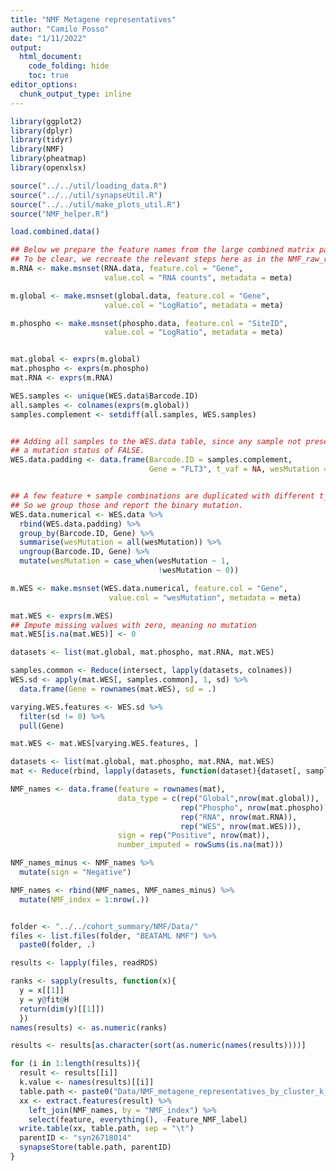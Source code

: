 ```yaml
---
title: "NMF Metagene representatives"
author: "Camilo Posso"
date: "1/11/2022"
output: 
  html_document:
    code_folding: hide
    toc: true
editor_options: 
  chunk_output_type: inline
---
```


```r
library(ggplot2)
library(dplyr)
library(tidyr)
library(NMF)
library(pheatmap)
library(openxlsx)

source("../../util/loading_data.R")
source("../../util/synapseUtil.R")
source("../../util/make_plots_util.R")
source("NMF_helper.R")

load.combined.data()

## Below we prepare the feature names from the large combined matrix passed to NMF.
## To be clear, we recreate the relevant steps here as in the NMF_raw_reults.R script.
m.RNA <- make.msnset(RNA.data, feature.col = "Gene", 
                     value.col = "RNA counts", metadata = meta)

m.global <- make.msnset(global.data, feature.col = "Gene", 
                     value.col = "LogRatio", metadata = meta)

m.phospho <- make.msnset(phospho.data, feature.col = "SiteID", 
                     value.col = "LogRatio", metadata = meta)


mat.global <- exprs(m.global)
mat.phospho <- exprs(m.phospho)
mat.RNA <- exprs(m.RNA)

WES.samples <- unique(WES.data$Barcode.ID)
all.samples <- colnames(exprs(m.global))
samples.complement <- setdiff(all.samples, WES.samples)


## Adding all samples to the WES.data table, since any sample not present indicates
## a mutation status of FALSE.
WES.data.padding <- data.frame(Barcode.ID = samples.complement, 
                               Gene = "FLT3", t_vaf = NA, wesMutation = FALSE)


## A few feature + sample combinations are duplicated with different t_vaf, but of course wesMutation = TRUE.
## So we group those and report the binary mutation.
WES.data.numerical <- WES.data %>%
  rbind(WES.data.padding) %>%
  group_by(Barcode.ID, Gene) %>%
  summarise(wesMutation = all(wesMutation)) %>%
  ungroup(Barcode.ID, Gene) %>%
  mutate(wesMutation = case_when(wesMutation ~ 1,
                                 !wesMutation ~ 0))

m.WES <- make.msnset(WES.data.numerical, feature.col = "Gene", 
                      value.col = "wesMutation", metadata = meta)

mat.WES <- exprs(m.WES)
## Impute missing values with zero, meaning no mutation
mat.WES[is.na(mat.WES)] <- 0

datasets <- list(mat.global, mat.phospho, mat.RNA, mat.WES)

samples.common <- Reduce(intersect, lapply(datasets, colnames))
WES.sd <- apply(mat.WES[, samples.common], 1, sd) %>%
  data.frame(Gene = rownames(mat.WES), sd = .)

varying.WES.features <- WES.sd %>%
  filter(sd != 0) %>%
  pull(Gene)

mat.WES <- mat.WES[varying.WES.features, ]

datasets <- list(mat.global, mat.phospho, mat.RNA, mat.WES)
mat <- Reduce(rbind, lapply(datasets, function(dataset){dataset[, samples.common]}))

NMF_names <- data.frame(feature = rownames(mat), 
                        data_type = c(rep("Global",nrow(mat.global)), 
                                      rep("Phospho", nrow(mat.phospho)), 
                                      rep("RNA", nrow(mat.RNA)),
                                      rep("WES", nrow(mat.WES))),
                        sign = rep("Positive", nrow(mat)),
                        number_imputed = rowSums(is.na(mat)))

NMF_names_minus <- NMF_names %>%
  mutate(sign = "Negative")

NMF_names <- rbind(NMF_names, NMF_names_minus) %>%
  mutate(NMF_index = 1:nrow(.))


folder <- "../../cohort_summary/NMF/Data/"
files <- list.files(folder, "BEATAML NMF") %>%
  paste0(folder, .)

results <- lapply(files, readRDS)

ranks <- sapply(results, function(x){
  y = x[[1]]
  y = y@fit@H
  return(dim(y)[[1]])
  })
names(results) <- as.numeric(ranks)

results <- results[as.character(sort(as.numeric(names(results))))]

```


```r

for (i in 1:length(results)){
  result <- results[[i]]
  k.value <- names(results)[[i]]
  table.path <- paste0("Data/NMF_metagene_representatives_by_cluster_k_", k.value, ".txt")
  xx <- extract.features(result) %>%
    left_join(NMF_names, by = "NMF_index") %>%
    select(feature, everything(), -Feature_NMF_label)
  write.table(xx, table.path, sep = "\t")
  parentID <- "syn26718014"
  synapseStore(table.path, parentID)
}

```








